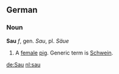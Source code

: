 == German == 
=== Noun ===
'''Sau''' ''f'', gen. ''Sau'', pl. ''Säue''

# A [[female]] [[pig]]. Generic term is [[Schwein]].

[[de:Sau]]
[[nl:sau]]